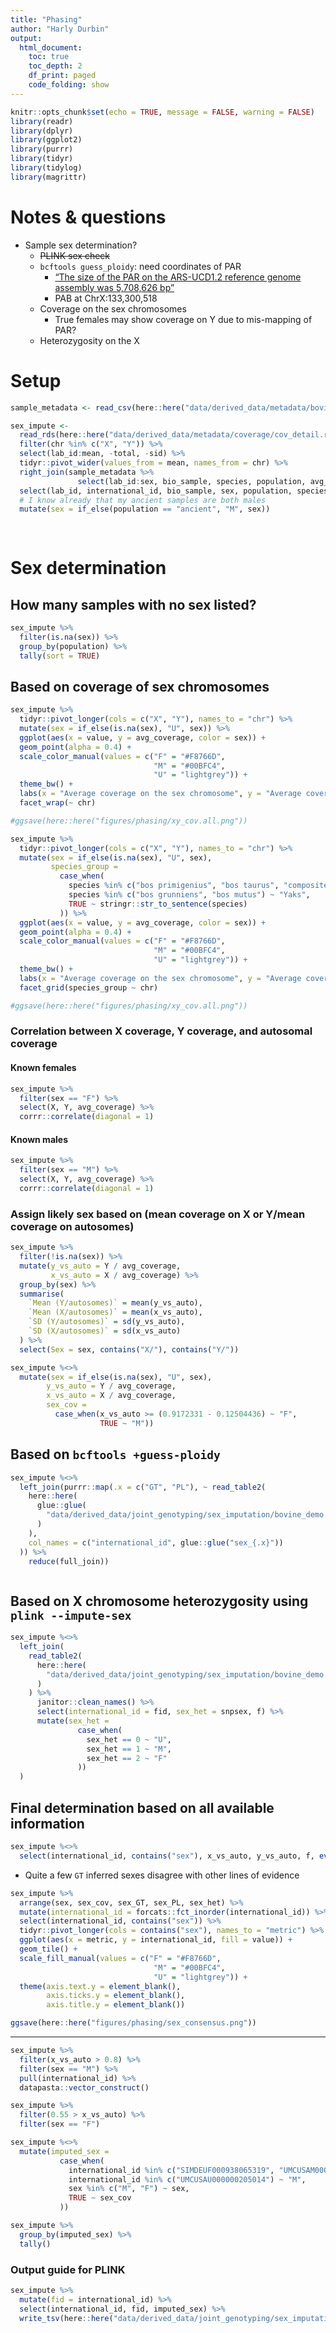 ```yaml
---
title: "Phasing"
author: "Harly Durbin"
output:
  html_document:
    toc: true
    toc_depth: 2
    df_print: paged
    code_folding: show
---
```


```r
knitr::opts_chunk$set(echo = TRUE, message = FALSE, warning = FALSE)
library(readr)
library(dplyr)
library(ggplot2)
library(purrr)
library(tidyr)
library(tidylog)
library(magrittr)
```

# Notes & questions

* Sample sex determination?
    + ~~PLINK sex check~~
    + `bcftools guess_ploidy`: need coordinates of PAR 
        - ["The size of the PAR on the ARS-UCD1.2 reference genome assembly was 5,708,626 bp"](https://doi.org/10.3168/jds.2018-15638)
        - PAB at ChrX:133,300,518
    + Coverage on the sex chromosomes
        - True females may show coverage on Y due to mis-mapping of PAR?
    + Heterozygosity on the X
    
    
# Setup

```r
sample_metadata <- read_csv(here::here("data/derived_data/metadata/bovine_demo.sample_metadata.csv"))
```

```r
sex_impute <-
  read_rds(here::here("data/derived_data/metadata/coverage/cov_detail.rds")) %>% 
  filter(chr %in% c("X", "Y")) %>% 
  select(lab_id:mean, -total, -sid) %>% 
  tidyr::pivot_wider(values_from = mean, names_from = chr) %>% 
  right_join(sample_metadata %>% 
               select(lab_id:sex, bio_sample, species, population, avg_coverage)) %>% 
  select(lab_id, international_id, bio_sample, sex, population, species, everything()) %>% 
  # I know already that my ancient samples are both males
  mutate(sex = if_else(population == "ancient", "M", sex))
  
  
```

# Sex determination

## How many samples with no sex listed?

```r
sex_impute %>% 
  filter(is.na(sex)) %>% 
  group_by(population) %>% 
  tally(sort = TRUE)
```

## Based on coverage of sex chromosomes

```r
sex_impute %>%
  tidyr::pivot_longer(cols = c("X", "Y"), names_to = "chr") %>%
  mutate(sex = if_else(is.na(sex), "U", sex)) %>%
  ggplot(aes(x = value, y = avg_coverage, color = sex)) +
  geom_point(alpha = 0.4) +
  scale_color_manual(values = c("F" = "#F8766D",
                                "M" = "#00BFC4",
                                "U" = "lightgrey")) +
  theme_bw() +
  labs(x = "Average coverage on the sex chromosome", y = "Average coverage across all autosomes", color = "Sex") +
  facet_wrap(~ chr)

#ggsave(here::here("figures/phasing/xy_cov.all.png"))
```

```r
sex_impute %>%
  tidyr::pivot_longer(cols = c("X", "Y"), names_to = "chr") %>%
  mutate(sex = if_else(is.na(sex), "U", sex),
         species_group = 
           case_when(
             species %in% c("bos primigenius", "bos taurus", "composite", "bos indicus") ~ "Cattle",
             species %in% c("bos grunniens", "bos mutus") ~ "Yaks",
             TRUE ~ stringr::str_to_sentence(species)
           )) %>%
  ggplot(aes(x = value, y = avg_coverage, color = sex)) +
  geom_point(alpha = 0.4) +
  scale_color_manual(values = c("F" = "#F8766D",
                                "M" = "#00BFC4",
                                "U" = "lightgrey")) +
  theme_bw() +
  labs(x = "Average coverage on the sex chromosome", y = "Average coverage across all autosomes", color = "Sex") +
  facet_grid(species_group ~ chr)

#ggsave(here::here("figures/phasing/xy_cov.all.png"))
```

### Correlation between X coverage, Y coverage, and autosomal coverage

#### Known females

```r
sex_impute %>% 
  filter(sex == "F") %>% 
  select(X, Y, avg_coverage) %>% 
  corrr::correlate(diagonal = 1)
```
#### Known males

```r
sex_impute %>% 
  filter(sex == "M") %>% 
  select(X, Y, avg_coverage) %>% 
  corrr::correlate(diagonal = 1)
```

### Assign likely sex based on (mean coverage on X or Y/mean coverage on autosomes)

```r
sex_impute %>%
  filter(!is.na(sex)) %>%
  mutate(y_vs_auto = Y / avg_coverage,
         x_vs_auto = X / avg_coverage) %>%
  group_by(sex) %>%
  summarise(
    `Mean (Y/autosomes)` = mean(y_vs_auto),
    `Mean (X/autosomes)` = mean(x_vs_auto),
    `SD (Y/autosomes)` = sd(y_vs_auto),
    `SD (X/autosomes)` = sd(x_vs_auto)
  ) %>%
  select(Sex = sex, contains("X/"), contains("Y/"))

```

```r

sex_impute %<>% 
  mutate(sex = if_else(is.na(sex), "U", sex),
        y_vs_auto = Y / avg_coverage,
        x_vs_auto = X / avg_coverage,
        sex_cov =
          case_when(x_vs_auto >= (0.9172331 - 0.12504436) ~ "F",
                    TRUE ~ "M"))
```

## Based on `bcftools +guess-ploidy`

```r
sex_impute %<>%
  left_join(purrr::map(.x = c("GT", "PL"), ~ read_table2(
    here::here(
      glue::glue(
        "data/derived_data/joint_genotyping/sex_imputation/bovine_demo.guess_ploidy.{.x}.txt"
      )
    ),
    col_names = c("international_id", glue::glue("sex_{.x}"))
  )) %>%
    reduce(full_join))



```

## Based on X chromosome heterozygosity using `plink --impute-sex`

```r
sex_impute %<>%
  left_join(
    read_table2(
      here::here(
        "data/derived_data/joint_genotyping/sex_imputation/bovine_demo.impute_sex.sexcheck"
      )
    ) %>%
      janitor::clean_names() %>%
      select(international_id = fid, sex_het = snpsex, f) %>%
      mutate(sex_het =
               case_when(
                 sex_het == 0 ~ "U",
                 sex_het == 1 ~ "M",
                 sex_het == 2 ~ "F"
               ))
  )
```


## Final determination based on all available information

```r
sex_impute %<>% 
  select(international_id, contains("sex"), x_vs_auto, y_vs_auto, f, everything())
```


* Quite a few `GT` inferred sexes disagree with other lines of evidence

```r
sex_impute %>%
  arrange(sex, sex_cov, sex_GT, sex_PL, sex_het) %>%
  mutate(international_id = forcats::fct_inorder(international_id)) %>% 
  select(international_id, contains("sex")) %>%
  tidyr::pivot_longer(cols = contains("sex"), names_to = "metric") %>%
  ggplot(aes(x = metric, y = international_id, fill = value)) +
  geom_tile() +
  scale_fill_manual(values = c("F" = "#F8766D",
                                "M" = "#00BFC4",
                                "U" = "lightgrey")) +
  theme(axis.text.y = element_blank(),
        axis.ticks.y = element_blank(),
        axis.title.y = element_blank())

ggsave(here::here("figures/phasing/sex_consensus.png"))
```

---

```r
sex_impute %>% 
  filter(x_vs_auto > 0.8) %>% 
  filter(sex == "M") %>% 
  pull(international_id) %>% 
  datapasta::vector_construct()
```

```r
sex_impute %>% 
  filter(0.55 > x_vs_auto) %>% 
  filter(sex == "F") 
```

```r
sex_impute %<>% 
  mutate(imputed_sex = 
           case_when(
             international_id %in% c("SIMDEUF000938065319", "UMCUSAM000000020087", "UMCUSAM000000033784", "UMCUSAM000000196770", "UMCUSAM000000198523", "UMCUSAM000000202633", "UMCUSAM000000204540", "UMCUSAM000000204542", "UMCUSAU000000194531", "UMCUSAU000000194532", "UMCUSAU000000194533", "UMCUSAU000000194535", "UMCUSAU000000194704") ~ "F",
             international_id %in% c("UMCUSAU000000205014") ~ "M",
             sex %in% c("M", "F") ~ sex,
             TRUE ~ sex_cov
           ))
```

```r
sex_impute %>% 
  group_by(imputed_sex) %>% 
  tally()
```

### Output guide for PLINK 

```r
sex_impute %>% 
  mutate(fid = international_id) %>% 
  select(international_id, fid, imputed_sex) %>% 
  write_tsv(here::here("data/derived_data/joint_genotyping/sex_imputation/imputed_sexes.txt"), col_names = FALSE)
```


